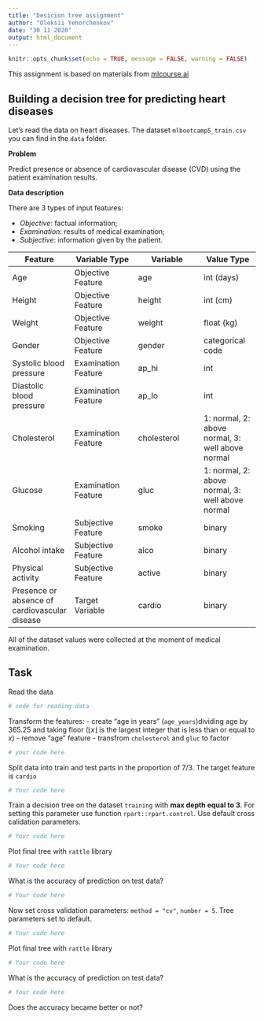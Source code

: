 ```yaml
---
title: "Desicion tree assignment"
author: "Oleksii Yehorchenkov"
date: "30 11 2020"
output: html_document
---
```


```r
knitr::opts_chunk$set(echo = TRUE, message = FALSE, warning = FALSE)
```

This assignment is based on materials from [mlcourse.ai](https://mlcourse.ai)

## Building a decision tree for predicting heart diseases

Let's read the data on heart diseases. The dataset `mlbootcamp5_train.csv` you can find in the `data` folder.

**Problem**

Predict presence or absence of cardiovascular disease (CVD) using the patient examination results.

**Data description**

There are 3 types of input features:

- *Objective*: factual information;
- *Examination*: results of medical examination;
- *Subjective*: information given by the patient.

| Feature | Variable Type | Variable      | Value Type |
|---------|--------------|---------------|------------|
| Age | Objective Feature | age | int (days) |
| Height | Objective Feature | height | int (cm) |
| Weight | Objective Feature | weight | float (kg) |
| Gender | Objective Feature | gender | categorical code |
| Systolic blood pressure | Examination Feature | ap_hi | int |
| Diastolic blood pressure | Examination Feature | ap_lo | int |
| Cholesterol | Examination Feature | cholesterol | 1: normal, 2: above normal, 3: well above normal |
| Glucose | Examination Feature | gluc | 1: normal, 2: above normal, 3: well above normal |
| Smoking | Subjective Feature | smoke | binary |
| Alcohol intake | Subjective Feature | alco | binary |
| Physical activity | Subjective Feature | active | binary |
| Presence or absence of cardiovascular disease | Target Variable | cardio | binary |

All of the dataset values were collected at the moment of medical examination.

## Task

Read the data
```r
# code for reading data

```

Transform the features: 
- create "age in years" (`age_years`)dividing age by 365.25 and taking floor ($\lfloor{x}\rfloor$ is the largest integer that is less than or equal to $x$)
- remove "age" feature
- transfrom `cholesterol` and `gluc` to factor

```r
# your code here
```

Split data into train and test parts in the proportion of 7/3.
The target feature is `cardio`

```r
# Your code here
```

Train a decision tree on the dataset `training` with **max depth equal to 3**. For setting this parameter use function `rpart::rpart.control`. Use default cross calidation parameters.

```r
# Your code here
```

Plot final tree with `rattle` library

```r
# Your code here
```

What is the accuracy of prediction on test data?

```r
# Your code here
```
Now set cross validation parameters: `method = "cv"`, `number = 5`. Tree parameters set to default.

```r
# Your code here
```

Plot final tree with `rattle` library

```r
# Your code here
```

What is the accuracy of prediction on test data?

```r
# Your code here
```
Does the accuracy became better or not?
